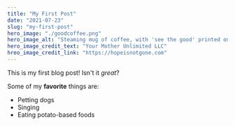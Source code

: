 ```yaml
---
title: "My First Post"
date: "2021-07-23"
slug: "my-first-post"
hero_image: "./goodcoffee.png"
hero_image_alt: "Steaming mug of coffee, with 'see the good' printed on the mug." 
hero_image_credit_text: "Your Mother Unlimited LLC"
hreo_image_credit_link: "https://hopeisnotgone.com"
---
```


This is my first blog post! Isn't it *great*?

Some of my **favorite** things are:

* Petting dogs
* Singing
* Eating potato-based foods